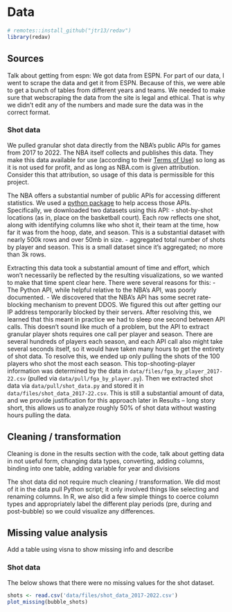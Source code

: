 # Data 

```r
# remotes::install_github("jtr13/redav")
library(redav)
```

## Sources
Talk about getting from espn: 
We got data from ESPN. For part of our data, I went to scrape the data and get it from ESPN. Because of this, we were able to get a bunch of tables from different years and teams. We needed to make sure that webscraping the data from the site is legal and ethical. That is why we didn't edit any of the numbers and made sure the data was in the correct format.

### Shot data
We pulled granular shot data directly from the NBA's public APIs for games from 2017 to 2022. The NBA itself collects and publishes this data. They make this data available for use (according to their [Terms of Use](https://www.nba.com/termsofuse)) so long as it is not used for profit, and as long as NBA.com is given attribution. Consider this that attribution, so usage of this data is permissible for this project.

The NBA offers a substantial number of public APIs for accessing different statistics. We used a [python package](https://github.com/swar/nba_api) to help access those APIs. Specifically, we downloaded two datasets using this API:
- shot-by-shot locations (as in, place on the basketball court). Each row reflects one shot, along with identifying columns like who shot it, their team at the time, how far it was from the hoop, date, and season. This is a substantial dataset with nearly 500k rows and over 50mb in size.
- aggregated total number of shots by player and season. This is a small dataset since it's aggregated; no more than 3k rows.

Extracting this data took a substantial amount of time and effort, which won't necessarily be reflected by the resulting visualizations, so we wanted to make that time spent clear here. There were several reasons for this:
- The Python API, while helpful relative to the NBA's API, was poorly documented.
- We discovered that the NBA's API has some secret rate-blocking mechanism to prevent DDOS. We figured this out after getting our IP address temporarily blocked by their servers. After resolving this, we learned that this meant in practice we had to sleep one second between API calls. This doesn't sound like much of a problem, but the API to extract granular player shots requires one call per player and season. There are several hundreds of players each season, and each API call also might take several seconds itself, so it would have taken many hours to get the entirety of shot data. To resolve this, we ended up only pulling the shots of the 100 players who shot the most each season. This top-shooting-player information was determined by the data in `data/files/fga_by_player_2017-22.csv` (pulled via `data/pull/fga_by_player.py`). Then we extracted shot data via `data/pull/shot_data.py` and stored it in `data/files/shot_data_2017-22.csv`. This is still a substantial amount of data, and we provide justification for this approach later in Results -- long story short, this allows us to analyze roughly 50% of shot data without wasting hours pulling the data.


## Cleaning / transformation

Cleaning is done in the results section with the code, talk about getting data in not useful form, changing data types, converting, adding columns, binding into one table, adding variable for year and divisions

The shot data did not require much cleaning / transformation. We did most of it in the data pull Python script; it only involved things like selecting and renaming columns. In R, we also did a few simple things to coerce column types and appropriately label the different play periods (pre, during and post-bubble) so we could visualize any differences.

## Missing value analysis
Add a table using visna to show missing info and describe


### Shot data
The below shows that there were no missing values for the shot dataset.
```r
shots <- read.csv('data/files/shot_data_2017-2022.csv')
plot_missing(bubble_shots)
```


